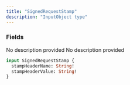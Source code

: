 ```yaml
---
title: "SignedRequestStamp"
description: "InputObject type"
---
```


### Fields

<ResponseField name="stampHeaderName" type="String!" required>
  No description provided
</ResponseField>

<ResponseField name="stampHeaderValue" type="String!" required>
  No description provided
</ResponseField>


```graphql SignedRequestStamp
input SignedRequestStamp {
  stampHeaderName: String!
  stampHeaderValue: String!
}
```

